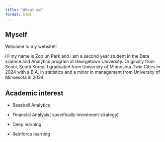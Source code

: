```yaml
---
title: "About me"
format: html
---
```


## Myself 

Welcome to my website!!

Hi my name is Zoo un Park and i am a second year student  in the Data science and Analytics program at Georgetown University. Originally from Seoul, South Korea, I graduated   from University of Minnesota-Twin Cities  in 2024 with a B.A. in statistics  and a minor in management from University of Minnesota in 2024. 


## Academic interest 

- Baseball Analytics 

- Financial Analysis( specifically investment strategy)

- Deep learning 

- Reinforce learning 


